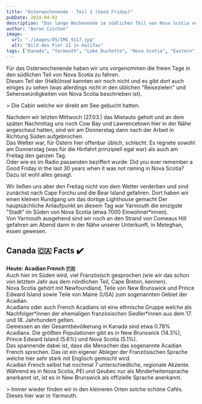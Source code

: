 ```yaml
---
title: "Osterwochenende - Teil 1 (Good Friday)"
pubDate: 2024-04-02
description: "Das lange Wochenende im südlichen Teil von Nova Scotia verbringen. Karfreitag als Teil 1."
author: "Aaron Czichon"
image:
  url: "./images/05/IMG_9117.jpg"
  alt: "Bild des Pier 21 in Halifax"
tags: ["Kanada", "Yarmouth", "Lake Duchette", "Nova Scotia", "Eastern", "Acadian French"]
---
```




Für das Osterwochenende haben wir uns vorgenommen die freien Tage in den südlichen Teil von Nova Scotia zu fahren.    
Diesen Teil der (Halb)insel kannten wir noch nicht und es gibt dort auch einiges zu sehen (was allerdings nicht in den üblichen "Reisezielen" und Sehenswürdigkeiten von Nova Scotia beschrieben ist).

<ContentImage src={IMG_9085} alt="Es ist dunkel aber das Bild zeig eine Cabin aus Holz beleuchtet von außen." />
> Die Cabin welche wir direkt am See gebucht hatten.

<ContentImage src={IMG_9096} alt="Potraitaufnahme von Aaron wie er einen Kaffee trinkt. Hat ein rotes Karohemd und eine Jogginghose an. Im Hintergrund ein See." />

Nachdem wir letzten Mittwoch (27.03.) das Mietauto geholt und an dem späten Nachmittag uns noch Cow Bay und Lawrencetown hier in der Nähe angeschaut hatten, sind wir am Donnerstag dann nach der Arbeit in Richtung Süden aufgebrochen.    
Das Wetter war, für Ostern hier offenbar üblich, schlecht. Es regnete sowohl am Donnerstag (was für die Hinfahrt prinzipiell egal war) als auch am Freitag den ganzen Tag.   
Oder wie es im Radio passenden beziffert wurde: Did you ever remember a Good Friday in the last 30 years when it was not raining in Nova Scotia?   
Dazu ist wohl alles gesagt.

<ContentImage src={IMG_3603} alt="Regen. Rechts das Meer, links ein steiniger Strand und im Hintergrund ein Leuchturm." />

<ContentImage src={IMG_9109} alt="Hauptfokus auf den Leuchturm im Hintergrund. Es regnet. Im Vordergrund Weide, Fels und ein nasser Weg." />

Wir ließen uns aber den Freitag nicht von dem Wetter verderben und sind zunächst nach Cape Forchu und die Bear Island gefahren. Dort haben wir einen kleinen Rundgang um das dortige Lighthouse gemacht 
Der hauptsächliche Anlaufpunkt an diesem Tag war Yarmouth die einzigste "Stadt" im Süden von Nova Scotia (etwa 7000 Einwohner\*innen).   
Von Yarmouth ausgehend sind wir noch an den Strand von Comeaus Hill gefahren am Abend dann in der Nähe unserer Unterkunft, in Meteghan, essen gewesen.

<ContentImage src={IMG_3610} alt="Im Vordergrund eine Straße welche vom Regen durchnäßt ist. Im Fokus mehrere Reihenhäuser in grellem Blau." />

## Canada 🇨🇦 Facts  ✔️
**Heute: Acadian French 🇫🇷**   
Auch hier im Süden wird, viel Französisch gesprochen (wie wir das schon von letztem Jahr aus dem nördlichen Teil, Cape Breton, kennen).   
Nova Scotia gehört mit Newfoundland, Teile von New Brunswick und Prince Edward Island sowie Teile von Maine (USA) zum sogenannten Gebiet der Acadian.   
Acadians oder auch French Acadians ist eine ethnische Gruppe welche als Nachfolger\*innen der ehemaligen französischen Siedler\*innen aus dem 17. und 18. Jahrhundert gelten.   
Gemessen an der Gesamtbevölkerung in Kanada sind etwa 0.78% Acadians. Die größten Populationen gibt es in New Brunswick (14.3%), Prince Edward Island (5.6%) und Nova Scotia (5.1%).   
Das spannende dabei ist, dass die Menschen das sogenannte Acadian French sprechen. Das ist ein eigener Ableger der Französischen Sprache welche hier sehr stark mit Englisch gemischt wird.   
Acadian French selbst hat nochmal 7 unterschiedliche, regionale Akzente.   
Während es in Nova Scotia, PEI und Qeubec nur als Minderheitensprache anerkannt ist, ist es in New Brunswick als offizielle Sprache anerkannt.

<ContentImage src={IMG_9127} alt="Eine Wand mit vielen bunten Bojen." />

<ContentImage src={IMG_9130} alt="Innenraum eines Café's. Viel im Holzstil eingerichtet. Im Hintergrund die Teke mit unterschiedlichen Produkten. Kaum besucht." />
> Immer wieder finden wir in den kleineren Orten solche schöne Cafés. Dieses hier war in Yarmouth.
